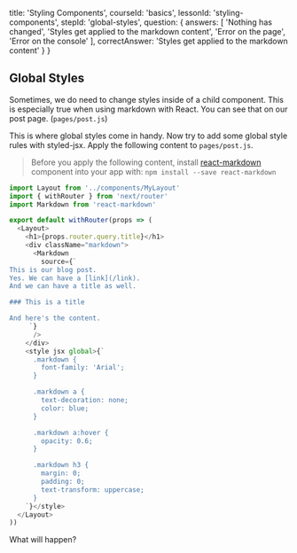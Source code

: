 
  title: 'Styling Components',
  courseId: 'basics',
  lessonId: 'styling-components',
  stepId: 'global-styles',
  question: {
    answers: [
      'Nothing has changed',
      'Styles get applied to the markdown content',
      'Error on the page',
      'Error on the console'
    ],
    correctAnswer: 'Styles get applied to the markdown content'
  }
}

## Global Styles

Sometimes, we do need to change styles inside of a child component. This is especially true when using markdown with React. You can see that on our post page. (`pages/post.js`)

This is where global styles come in handy. Now try to add some global style rules with styled-jsx. Apply the following content to `pages/post.js`.

> Before you apply the following content, install [react-markdown](https://github.com/rexxars/react-markdown) component into your app with: `npm install --save react-markdown`

```js
import Layout from '../components/MyLayout'
import { withRouter } from 'next/router'
import Markdown from 'react-markdown'

export default withRouter(props => (
  <Layout>
    <h1>{props.router.query.title}</h1>
    <div className="markdown">
      <Markdown
        source={`
This is our blog post.
Yes. We can have a [link](/link).
And we can have a title as well.

### This is a title

And here's the content.
     `}
      />
    </div>
    <style jsx global>{`
      .markdown {
        font-family: 'Arial';
      }

      .markdown a {
        text-decoration: none;
        color: blue;
      }

      .markdown a:hover {
        opacity: 0.6;
      }

      .markdown h3 {
        margin: 0;
        padding: 0;
        text-transform: uppercase;
      }
    `}</style>
  </Layout>
))
```

What will happen?

